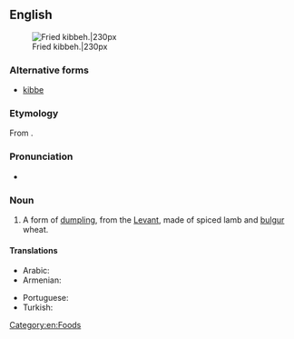 ==English==
{{wikipedia}}
[[File:Quibe frito.JPG|thumb|Fried kibbeh.|230px]]

===Alternative forms===
* [[kibbe]]

===Etymology===
From {{etyl|ar|en}} {{term|كبة||ball|sc=Arab|tr=kibbeh, kubbah|lang=ar}}.

===Pronunciation===
* {{IPA|/ˈkibə/}}

===Noun===
{{en-noun}}

# A form of [[dumpling]], from the [[Levant]], made of spiced lamb and [[bulgur]] wheat.

====Translations====
{{trans-top|form of dumpling}}
* Arabic: {{t-|ar|كب|tr=kibbeh, kubbah}}
* Armenian: {{t-|hy|իշլի քյուֆթա|tr=išli k’yuft’a}}
{{trans-mid}}
* Portuguese: {{t+|pt|quibe|m}}
* Turkish: {{t+|tr|içli köfte}}
{{trans-bottom}}

[[Category:en:Foods]]